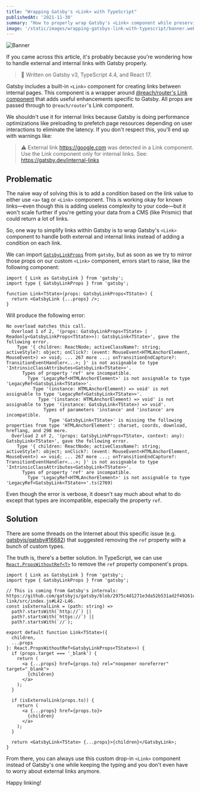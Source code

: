 ```yaml
---
title: "Wrapping Gatsby's <Link> with TypeScript"
publishedAt: '2021-11-30'
summary: "How to properly wrap Gatsby's <Link> component while preserving GatsbyLinkProps type."
image: '/static/images/wrapping-gatsbys-link-with-typescript/banner.webp'
---
```



<div className="banner">
  <Image
    alt="Banner"
    src={frontmatter.image}
    width={1200}
    height={630}
  />
</div>

If you came across this article, it's probably because you're wondering how to handle external and internal links with Gatsby properly.

> 🧰 Written on Gatsby v3, TypeScript 4.4, and React 17.

Gatsby includes a built-in `<Link>` component for creating links between internal pages. This component is a wrapper around [@reach/router's Link component](https://reach.tech/router/api/Link) that adds useful enhancements specific to Gatsby. All props are passed through to `@reach/router`'s Link component.

We shouldn't use it for internal links because Gatsby is doing performance optimizations like preloading to prefetch page resources depending on user interactions to eliminate the latency. If you don't respect this, you'll end up with warnings like:

> ⚠️ External link https://google.com was detected in a Link component. Use the Link component only for internal links. See: https://gatsby.dev/internal-links

## Problematic

The naive way of solving this is to add a condition based on the link value to either use `<a>` tag or `<Link>` component. This is working okay for known links—even though this is adding useless complexity to your code—but it won't scale further if you're getting your data from a CMS (like Prismic) that could return a lot of links.

So, one way to simplify links within Gatsby is to wrap Gatsby's `<Link>` component to handle both external and internal links instead of adding a condition on each link.

We can import [`GatsbyLinkProps`](https://github.com/gatsbyjs/gatsby/blob/a7f3f85dc64377ff6fadc865155aeb878c7cf97f/packages/gatsby-link/index.d.ts#L5-L21) from `gatsby`, but as soon as we try to mirror those props on our custom `<Link>` component, errors start to raise, like the following component:

```tsx
import { Link as GatsbyLink } from 'gatsby';
import type { GatsbyLinkProps } from 'gatsby';

function Link<TState>(props: GatsbyLinkProps<TState>) {
  return <GatsbyLink {...props} />;
}
```

Will produce the following error:

```
No overload matches this call.
  Overload 1 of 2, '(props: GatsbyLinkProps<TState> | Readonly<GatsbyLinkProps<TState>>): GatsbyLink<TState>', gave the following error.
    Type '{ children: ReactNode; activeClassName?: string; activeStyle?: object; onClick?: (event: MouseEvent<HTMLAnchorElement, MouseEvent>) => void; ... 267 more ...; onTransitionEndCapture?: TransitionEventHandler<...>; }' is not assignable to type 'IntrinsicClassAttributes<GatsbyLink<TState>>'.
      Types of property 'ref' are incompatible.
        Type 'LegacyRef<HTMLAnchorElement>' is not assignable to type 'LegacyRef<GatsbyLink<TState>>'.
          Type '(instance: HTMLAnchorElement) => void' is not assignable to type 'LegacyRef<GatsbyLink<TState>>'.
            Type '(instance: HTMLAnchorElement) => void' is not assignable to type '(instance: GatsbyLink<TState>) => void'.
              Types of parameters 'instance' and 'instance' are incompatible.
                Type 'GatsbyLink<TState>' is missing the following properties from type 'HTMLAnchorElement': charset, coords, download, hreflang, and 298 more.
  Overload 2 of 2, '(props: GatsbyLinkProps<TState>, context: any): GatsbyLink<TState>', gave the following error.
    Type '{ children: ReactNode; activeClassName?: string; activeStyle?: object; onClick?: (event: MouseEvent<HTMLAnchorElement, MouseEvent>) => void; ... 267 more ...; onTransitionEndCapture?: TransitionEventHandler<...>; }' is not assignable to type 'IntrinsicClassAttributes<GatsbyLink<TState>>'.
      Types of property 'ref' are incompatible.
        Type 'LegacyRef<HTMLAnchorElement>' is not assignable to type 'LegacyRef<GatsbyLink<TState>>'.ts(2769)
```

Even though the error is verbose, it doesn't say much about what to do except that types are incompatible, especially the property `ref`.

## Solution

There are some threads on the Internet about this specific issue (e.g. [gatsbyjs/gatsby#16682](https://github.com/gatsbyjs/gatsby/issues/16682)) that suggested removing the `ref` property with a bunch of custom types.

The truth is, there's a better solution. In TypeScript, we can use [`React.PropsWithoutRef<T>`](https://github.com/DefinitelyTyped/DefinitelyTyped/blob/1349b640d4d07f40aa7c1c6931f18e3fbf667f3a/types/react/index.d.ts#L807-L813) to remove the `ref` property component's props.

```tsx
import { Link as GatsbyLink } from 'gatsby';
import type { GatsbyLinkProps } from 'gatsby';

// This is coming from Gatsby's internals: https://github.com/gatsbyjs/gatsby/blob/2975c4d1271e3da52b531ad2f49261c362e5ae13/packages/gatsby-link/src/index.js#L42-L46.
const isExternalLink = (path: string) =>
  path?.startsWith(`http://`) ||
  path?.startsWith(`https://`) ||
  path?.startsWith(`//`);

export default function Link<TState>({
  children,
  ...props
}: React.PropsWithoutRef<GatsbyLinkProps<TState>>) {
  if (props.target === '_blank') {
    return (
      <a {...props} href={props.to} rel="noopener noreferrer" target="_blank">
        {children}
      </a>
    );
  }

  if (isExternalLink(props.to)) {
    return (
      <a {...props} href={props.to}>
        {children}
      </a>
    );
  }

  return <GatsbyLink<TState> {...props}>{children}</GatsbyLink>;
}
```

From there, you can always use this custom drop-in `<Link>` component instead of Gatsby's one while keeping the typing and you don't even have to worry about external links anymore.

Happy linking!
